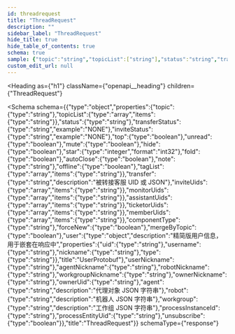 ```yaml
---
id: threadrequest
title: "ThreadRequest"
description: ""
sidebar_label: "ThreadRequest"
hide_title: true
hide_table_of_contents: true
schema: true
sample: {"topic":"string","topicList":["string"],"status":"string","transferStatus":"NONE","inviteStatus":"NONE","top":true,"unread":true,"mute":true,"hide":true,"star":0,"fold":true,"autoClose":true,"note":"string","offline":true,"tagList":["string"],"transfer":"string","inviteUids":["string"],"monitorUids":["string"],"assistantUids":["string"],"ticketorUids":["string"],"memberUids":["string"],"componentType":"string","forceNew":true,"mergeByTopic":true,"user":{"uid":"string","username":"string","nickname":"string","type":"string"},"userNickname":"string","agentNickname":"string","robotNickname":"string","workgroupNickname":"string","ownerNickname":"string","ownerUid":"string","agent":"string","robot":"string","workgroup":"string","processInstanceId":"string","processEntityUid":"string","unsubscribe":true}
custom_edit_url: null
---
```



<Heading
  as={"h1"}
  className={"openapi__heading"}
  children={"ThreadRequest"}
>
</Heading>





<Schema
  schema={{"type":"object","properties":{"topic":{"type":"string"},"topicList":{"type":"array","items":{"type":"string"}},"status":{"type":"string"},"transferStatus":{"type":"string","example":"NONE"},"inviteStatus":{"type":"string","example":"NONE"},"top":{"type":"boolean"},"unread":{"type":"boolean"},"mute":{"type":"boolean"},"hide":{"type":"boolean"},"star":{"type":"integer","format":"int32"},"fold":{"type":"boolean"},"autoClose":{"type":"boolean"},"note":{"type":"string"},"offline":{"type":"boolean"},"tagList":{"type":"array","items":{"type":"string"}},"transfer":{"type":"string","description":"被转接客服 UID 或 JSON"},"inviteUids":{"type":"array","items":{"type":"string"}},"monitorUids":{"type":"array","items":{"type":"string"}},"assistantUids":{"type":"array","items":{"type":"string"}},"ticketorUids":{"type":"array","items":{"type":"string"}},"memberUids":{"type":"array","items":{"type":"string"}},"componentType":{"type":"string"},"forceNew":{"type":"boolean"},"mergeByTopic":{"type":"boolean"},"user":{"type":"object","description":"精简版用户信息，用于嵌套在响应中","properties":{"uid":{"type":"string"},"username":{"type":"string"},"nickname":{"type":"string"},"type":{"type":"string"}},"title":"UserProtobuf"},"userNickname":{"type":"string"},"agentNickname":{"type":"string"},"robotNickname":{"type":"string"},"workgroupNickname":{"type":"string"},"ownerNickname":{"type":"string"},"ownerUid":{"type":"string"},"agent":{"type":"string","description":"代理对象 JSON 字符串"},"robot":{"type":"string","description":"机器人 JSON 字符串"},"workgroup":{"type":"string","description":"工作组 JSON 字符串"},"processInstanceId":{"type":"string"},"processEntityUid":{"type":"string"},"unsubscribe":{"type":"boolean"}},"title":"ThreadRequest"}}
  schemaType={"response"}
>
  
</Schema>
            